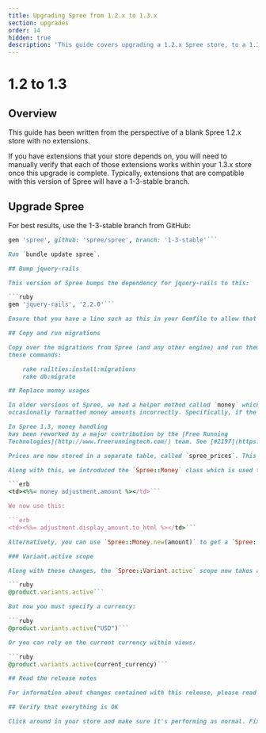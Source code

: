 ```yaml
---
title: Upgrading Spree from 1.2.x to 1.3.x
section: upgrades
order: 14
hidden: true
description: 'This guide covers upgrading a 1.2.x Spree store, to a 1.3.x store.'
---
```


# 1.2 to 1.3

## Overview

This guide has been written from the perspective of a blank Spree 1.2.x store with no extensions.

If you have extensions that your store depends on, you will need to manually verify that each of those extensions works within your 1.3.x store once this upgrade is complete. Typically, extensions that are compatible with this version of Spree will have a 1-3-stable branch.

## Upgrade Spree

For best results, use the 1-3-stable branch from GitHub:

```ruby
gem 'spree', github: 'spree/spree', branch: '1-3-stable'```

Run `bundle update spree`.

## Bump jquery-rails

This version of Spree bumps the dependency for jquery-rails to this:

```ruby
gem 'jquery-rails', '2.2.0'```

Ensure that you have a line such as this in your Gemfile to allow that dependency.

## Copy and run migrations

Copy over the migrations from Spree (and any other engine) and run them using
these commands:

    rake railties:install:migrations
    rake db:migrate

## Replace money usages

In older versions of Spree, we had a helper method called `money` which
occasionally formatted money amounts incorrectly. Specifically, if the `I18n.locale` was changed, currencies started to display in that amount, rather than the proper amount. An item that was once $100, would suddenly become 100¥ if the locale was switched to Japanese, for instance.

In Spree 1.3, money handling
has been reworked by a major contribution by the [Free Running
Technologies](http://www.freerunningtech.com/) team. See [#2197](https://github.com/spree/spree/pull/2197) for details.

Prices are now stored in a separate table, called `spree_prices`. This table tracks the variant, the price amount, and the currency. This allows for variants to have different prices in different currencies.

Along with this, we introduced the `Spree::Money` class which is used to display amounts correctly. Where previously Spree would have done this:

```erb
<td><%%= money adjustment.amount %></td>```

We now use this:

```erb
<td><%%= adjustment.display_amount.to_html %></td>```

Alternatively, you can use `Spree::Money.new(amount)` to get a `Spree::Money` representation. Calling `to_html` on that object will format it neatly for HTML views, and calling `to_s` will format it nicely everywhere else.

### Variant.active scope

Along with these changes, the `Spree::Variant.active` scope now takes an argument for the currency. Whatever currency is specified will return variants in that currency. Previously it may have been enough to just do this:

```ruby
@product.variants.active```

But now you must specify a currency:

```ruby
@product.variants.active("USD")```

Or you can rely on the current currency within views:

```ruby
@product.variants.active(current_currency)```

## Read the release notes

For information about changes contained with this release, please read the [1.3.0 Release Notes](http://guides.spreecommerce.org/release_notes/spree_1_3_0.html).

## Verify that everything is OK

Click around in your store and make sure it's performing as normal. Fix any deprecation warnings you see.
```

